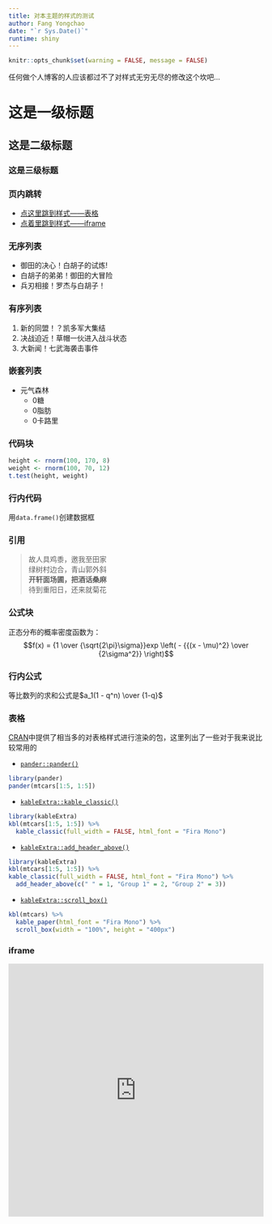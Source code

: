 ```yaml
---
title: 对本主题的样式的测试
author: Fang Yongchao
date: "`r Sys.Date()`"
runtime: shiny
---
```


```r
knitr::opts_chunk$set(warning = FALSE, message = FALSE)
```

任何做个人博客的人应该都过不了对样式无穷无尽的修改这个坎吧...

# 这是一级标题

## 这是二级标题

### 这是三级标题

### 页内跳转

- [点这里跳到样式——表格](#表格)
- [点着里跳到样式——iframe](#iframe)

### 无序列表

- 御田的决心！白胡子的试炼!
- 白胡子的弟弟！御田的大冒险
- 兵刃相接！罗杰与白胡子！

### 有序列表

1. 新的同盟！？凯多军大集结
1. 决战迫近！草帽一伙进入战斗状态
1. 大新闻！七武海袭击事件

### 嵌套列表

- 元气森林
  - 0糖
  - 0脂肪
  - 0卡路里

### 代码块

```r
height <- rnorm(100, 170, 8)
weight <- rnorm(100, 70, 12)
t.test(height, weight)
```

### 行内代码

用`data.frame()`创建数据框

### 引用

> 故人具鸡黍，邀我至田家  
> 绿树村边合，青山郭外斜  
> **开轩面场圃，把酒话桑麻**  
> 待到重阳日，还来就菊花

### 公式块

正态分布的概率密度函数为：
$$f(x) = {1 \over {\sqrt{2\pi}\sigma}}exp \left( - {{(x - \mu)^2} \over {2\sigma^2}}  \right)$$

### 行内公式

等比数列的求和公式是$a_1(1 - q^n) \over {1-q}$

### 表格

[CRAN](https://mirrors.tuna.tsinghua.edu.cn/CRAN/web/packages/available_packages_by_date.html)中提供了相当多的对表格样式进行渲染的包，这里列出了一些对于我来说比较常用的

- [`pander::pander()`](http://rapporter.github.io/pander/)
```r
library(pander)
pander(mtcars[1:5, 1:5])
```

- [`kableExtra::kable_classic()`](http://haozhu233.github.io/kableExtra/awesome_table_in_html.html#Alternative_themes)
```r
library(kableExtra)
kbl(mtcars[1:5, 1:5]) %>%
  kable_classic(full_width = FALSE, html_font = "Fira Mono")
```

- [`kableExtra::add_header_above()`](http://haozhu233.github.io/kableExtra/awesome_table_in_html.html#Add_header_rows_to_group_columns)
```r
library(kableExtra)
kbl(mtcars[1:5, 1:5]) %>% 
kable_classic(full_width = FALSE, html_font = "Fira Mono") %>%
  add_header_above(c(" " = 1, "Group 1" = 2, "Group 2" = 3))
```

- [`kableExtra::scroll_box()`](http://haozhu233.github.io/kableExtra/awesome_table_in_html.html#Scroll_box)
```r
kbl(mtcars) %>%
  kable_paper(html_font = "Fira Mono") %>%
  scroll_box(width = "100%", height = "400px")
```

### iframe

<iframe height="500" width="100%" frameborder="no" src="https://shiny.fanggong.pub/iframe_test/"> </iframe>